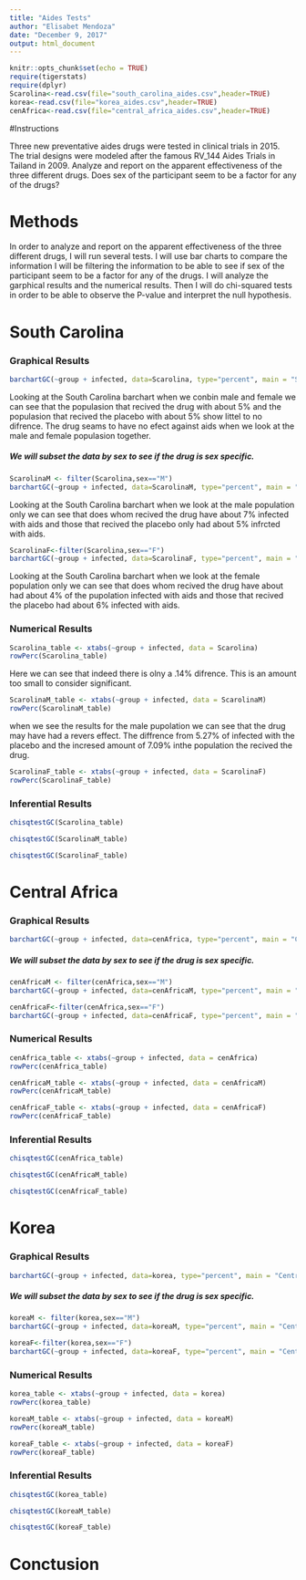 ---
title: "Aides Tests"
author: "Elisabet Mendoza"
date: "December 9, 2017"
output: html_document
---

```{r setup, include=FALSE}
knitr::opts_chunk$set(echo = TRUE)
require(tigerstats)
require(dplyr)
Scarolina<-read.csv(file="south_carolina_aides.csv",header=TRUE)
korea<-read.csv(file="korea_aides.csv",header=TRUE)
cenAfrica<-read.csv(file="central_africa_aides.csv",header=TRUE)
```

#Instructions

Three new preventative aides drugs were tested in clinical trials in 2015. The trial designs were modeled after the famous RV_144 Aides Trials in Tailand in 2009.  Analyze and report on the apparent effectiveness of the three different drugs. Does sex of the participant seem to be a factor for any of the drugs?

# Methods

In order to analyze and report on the apparent effectiveness of the three different drugs, I will run several tests. I will use bar charts to compare the information I will be filtering the information to be able to see if sex of the participant seem to be a factor for any of the drugs. I will analyze the garphical results and the numerical results. Then I will do chi-squared tests in order to be able to observe the P-value and interpret the null hypothesis.

# South Carolina

### Graphical Results

```{r}
barchartGC(~group + infected, data=Scarolina, type="percent", main = "South Carolina Male and Female")
```

Looking at the South Carolina barchart when we conbin male and female we can see that the populasion that recived the drug with about 5% and the populasion that recived the placebo with about 5% show littel to no difrence. The drug seams to have no efect against aids when we look at the male and female populasion together.

##### We will subset the data by sex to see if the drug is sex specific.

```{r}
ScarolinaM <- filter(Scarolina,sex=="M")
barchartGC(~group + infected, data=ScarolinaM, type="percent", main = "South Carolina Male")
```

Looking at the South Carolina barchart when we look at the male population only we can see that does whom recived the drug have about 7% infected with aids and those that recived the placebo only had about 5% infrcted with aids.

```{r}
ScarolinaF<-filter(Scarolina,sex=="F")
barchartGC(~group + infected, data=ScarolinaF, type="percent", main = "South Carolina Female")
```

Looking at the South Carolina barchart when we look at the female population only we can see that does whom recived the drug have about had about 4% of the pupolation infected with aids and those that recived the placebo had about 6% infected with aids.

### Numerical Results

```{r}
Scarolina_table <- xtabs(~group + infected, data = Scarolina)
rowPerc(Scarolina_table)
```

Here we can see that indeed there is olny a .14% difrence. This is an amount too small to consider significant.

```{r}
ScarolinaM_table <- xtabs(~group + infected, data = ScarolinaM)
rowPerc(ScarolinaM_table)
```

when we see the results for the male pupolation we can see that the drug may have had a revers effect. The diffrence from 5.27% of infected with the placebo and the incresed amount of 7.09% inthe population the recived the drug.

```{r}
ScarolinaF_table <- xtabs(~group + infected, data = ScarolinaF)
rowPerc(ScarolinaF_table)
```

### Inferential Results

```{r}
chisqtestGC(Scarolina_table)
```

```{r}
chisqtestGC(ScarolinaM_table)
```

```{r}
chisqtestGC(ScarolinaF_table)
```

# Central Africa

### Graphical Results
```{r}
barchartGC(~group + infected, data=cenAfrica, type="percent", main = "Central Africa Male and Female")
```

##### We will subset the data by sex to see if the drug is sex specific.

```{r}
cenAfricaM <- filter(cenAfrica,sex=="M")
barchartGC(~group + infected, data=cenAfricaM, type="percent", main = "Central Africa Male")
```

```{r}
cenAfricaF<-filter(cenAfrica,sex=="F")
barchartGC(~group + infected, data=cenAfricaF, type="percent", main = "Central Africa Female")
```

### Numerical Results

```{r}
cenAfrica_table <- xtabs(~group + infected, data = cenAfrica)
rowPerc(cenAfrica_table)
```

```{r}
cenAfricaM_table <- xtabs(~group + infected, data = cenAfricaM)
rowPerc(cenAfricaM_table)
```


```{r}
cenAfricaF_table <- xtabs(~group + infected, data = cenAfricaF)
rowPerc(cenAfricaF_table)
```

### Inferential Results

```{r}
chisqtestGC(cenAfrica_table)
```

```{r}
chisqtestGC(cenAfricaM_table)
```

```{r}
chisqtestGC(cenAfricaF_table)
```

# Korea

### Graphical Results
```{r}
barchartGC(~group + infected, data=korea, type="percent", main = "Central Africa Male and Female")
```

##### We will subset the data by sex to see if the drug is sex specific.

```{r}
koreaM <- filter(korea,sex=="M")
barchartGC(~group + infected, data=koreaM, type="percent", main = "Central Africa Male")
```

```{r}
koreaF<-filter(korea,sex=="F")
barchartGC(~group + infected, data=koreaF, type="percent", main = "Central Africa Female")
```

### Numerical Results

```{r}
korea_table <- xtabs(~group + infected, data = korea)
rowPerc(korea_table)
```

```{r}
koreaM_table <- xtabs(~group + infected, data = koreaM)
rowPerc(koreaM_table)
```


```{r}
koreaF_table <- xtabs(~group + infected, data = koreaF)
rowPerc(koreaF_table)
```

### Inferential Results

```{r}
chisqtestGC(korea_table)
```

```{r}
chisqtestGC(koreaM_table)
```

```{r}
chisqtestGC(koreaF_table)
```

# Conctusion